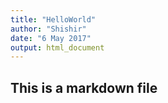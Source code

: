 ```yaml
---
title: "HelloWorld"
author: "Shishir"
date: "6 May 2017"
output: html_document
---
```


## This is a markdown file